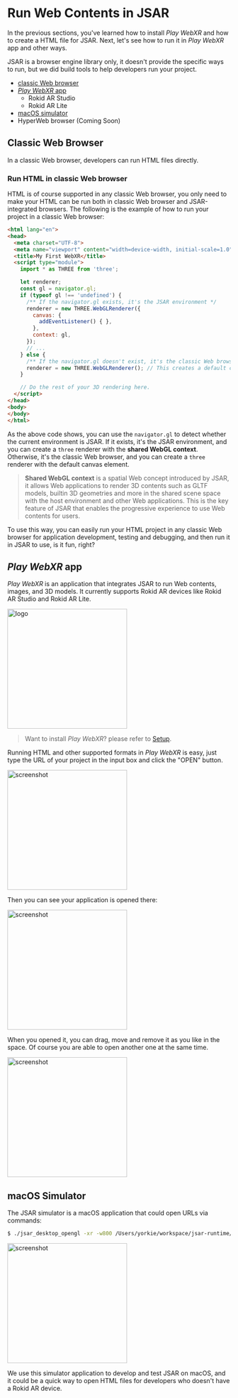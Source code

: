 # Run Web Contents in JSAR

In the previous sections, you've learned how to install _Play WebXR_ and how to create a HTML file for JSAR. Next, let's see how to run it in _Play WebXR_ app and other ways.

JSAR is a browser engine library only, it doesn't provide the specific ways to run, but we did build tools to help developers run your project.

- [classic Web browser](#classic-web-browser)
- [_Play WebXR_ app](#play-webxr-app)
  - Rokid AR Studio
  - Rokid AR Lite
- [macOS simulator](#macos-simulator)
- HyperWeb browser (Coming Soon)

## Classic Web Browser

In a classic Web browser, developers can run HTML files directly.

### Run HTML in classic Web browser

HTML is of course supported in any classic Web browser, you only need to make your HTML can be run both in classic Web browser and JSAR-integrated browsers. The following is the example of how to run your project in a classic Web browser:

```html title="index.html"
<html lang="en">
<head>
  <meta charset="UTF-8">
  <meta name="viewport" content="width=device-width, initial-scale=1.0">
  <title>My First WebXR</title>
  <script type="module">
    import * as THREE from 'three';

    let renderer;
    const gl = navigator.gl;
    if (typeof gl !== 'undefined') {
      /** If the navigator.gl exists, it's the JSAR environment */
      renderer = new THREE.WebGLRenderer({
        canvas: {
          addEventListener() { },
        },
        context: gl,
      });
      // ...
    } else {
      /** If the navigator.gl doesn't exist, it's the classic Web browser */
      renderer = new THREE.WebGLRenderer(); // This creates a default canvas element.
    }

    // Do the rest of your 3D rendering here.
  </script>
</head>
<body>
</body>
</html>
```

As the above code shows, you can use the `navigator.gl` to detect whether the current environment is JSAR. If it exists, it's the JSAR environment, and you can create a `three` renderer with the **shared WebGL context**. Otherwise, it's the classic Web browser, and you can create a `three` renderer with the default canvas element.

> **Shared WebGL context** is a spatial Web concept introduced by JSAR, it allows Web applications to render 3D contents such as GLTF models, builtin 3D geometries and more in the shared scene space with the host environment and other Web applications. This is the key feature of JSAR that enables the progressive experience to use Web contents for users.

To use this way, you can easily run your HTML project in any classic Web browser for application development, testing and debugging, and then run it in JSAR to use, is it fun, right?

## _Play WebXR_ app

_Play WebXR_ is an application that integrates JSAR to run Web contents, images, and 3D models. It currently supports Rokid AR devices like Rokid AR Studio and Rokid AR Lite.

<img alt="logo" src="../../logo-playwebxr.jpg" height="270">

> Want to install _Play WebXR_? please refer to [Setup](./setup.mdx#install-_play-webxr_).

Running HTML and other supported formats in _Play WebXR_ is easy, just type the URL of your project in the input box and click the "OPEN" button.

<img alt="screenshot" src="../../playwebxr-screenshot-input.png" width="270">

Then you can see your application is opened there:

<img alt="screenshot" src="../../playwebxr-screenshot-opened.png" width="270">

When you opened it, you can drag, move and remove it as you like in the space. Of course you are able to open another one at the same time.

<img alt="screenshot" src="../../playwebxr-screenshot-apps.png" width="270">

## macOS Simulator

The JSAR simulator is a macOS application that could open URLs via commands:

```sh
$ ./jsar_desktop_opengl -xr -w800 /Users/yorkie/workspace/jsar-runtime/fixtures/html/canvas.html
```

<img alt="screenshot" src="../../macos-simulator-screenshot.png" width="270">

We use this simulator application to develop and test JSAR on macOS, and it could be a quick way to open HTML files for developers who doesn't have a Rokid AR device.
